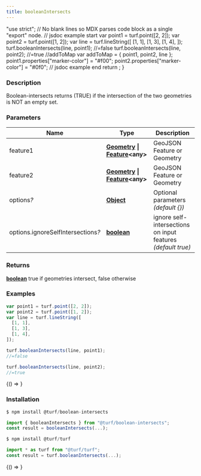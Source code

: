```yaml
---
title: booleanIntersects
---
```



  "use strict";
  // No blank lines so MDX parses code block as a single "export" node.
  // jsdoc example start
  var point1 = turf.point([2, 2]);
  var point2 = turf.point([1, 2]);
  var line = turf.lineString([
    [1, 1],
    [1, 3],
    [1, 4],
  ]);
  turf.booleanIntersects(line, point1);
  //=false
  turf.booleanIntersects(line, point2);
  //=true
  //addToMap
  var addToMap = { point1, point2, line };
  point1.properties["marker-color"] = "#f00";
  point2.properties["marker-color"] = "#0f0";
  // jsdoc example end
  return <ExampleMap addToMap={addToMap} />;
}

### Description

Boolean-intersects returns (TRUE) if the intersection of the two geometries is NOT an empty set.

### Parameters

| Name                                    | Type                                                                                                                                         | Description                                                  |
| --------------------------------------- | -------------------------------------------------------------------------------------------------------------------------------------------- | ------------------------------------------------------------ |
| feature1                                | **[Geometry](https://tools.ietf.org/html/rfc7946#section-3.1) &#124; [Feature](https://tools.ietf.org/html/rfc7946#section-3.2)&lt;any&gt;** | GeoJSON Feature or Geometry                                  |
| feature2                                | **[Geometry](https://tools.ietf.org/html/rfc7946#section-3.1) &#124; [Feature](https://tools.ietf.org/html/rfc7946#section-3.2)&lt;any&gt;** | GeoJSON Feature or Geometry                                  |
| options<i>?</i>                         | **[Object](https://developer.mozilla.org/docs/Web/JavaScript/Reference/Global_Objects/Object)**                                              | Optional parameters _(default &#123;&#125;)_                 |
| options.ignoreSelfIntersections<i>?</i> | **[boolean](https://developer.mozilla.org/docs/Web/JavaScript/Reference/Global_Objects/Boolean)**                                            | ignore self-intersections on input features _(default true)_ |

### Returns

**[boolean](https://developer.mozilla.org/docs/Web/JavaScript/Reference/Global_Objects/Boolean)** true if geometries intersect, false otherwise

### Examples

```javascript
var point1 = turf.point([2, 2]);
var point2 = turf.point([1, 2]);
var line = turf.lineString([
  [1, 1],
  [1, 3],
  [1, 4],
]);

turf.booleanIntersects(line, point1);
//=false

turf.booleanIntersects(line, point2);
//=true
```

<BrowserOnly>{() => <Map0 />}</BrowserOnly>

### Installation

```javascript
$ npm install @turf/boolean-intersects

import { booleanIntersects } from "@turf/boolean-intersects";
const result = booleanIntersects(...);
```

```javascript
$ npm install @turf/turf

import * as turf from "@turf/turf";
const result = turf.booleanIntersects(...);
```

<!-- Expose turf as global var for experimenting in the browser console -->

<BrowserOnly>{() => <WindowTurfGlobal turf={turf} />}</BrowserOnly>
